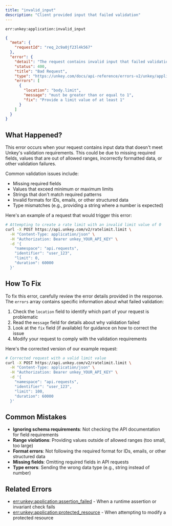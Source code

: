 ```yaml
---
title: "invalid_input"
description: "Client provided input that failed validation"
---
```


<Danger>`err:unkey:application:invalid_input`</Danger>


```json Example
{
  "meta": {
    "requestId": "req_2c9a0jf23l4k567"
  },
  "error": {
    "detail": "The request contains invalid input that failed validation",
    "status": 400,
    "title": "Bad Request",
    "type": "https://unkey.com/docs/api-reference/errors-v2/unkey/application/invalid_input",
    "errors": [
      {
        "location": "body.limit",
        "message": "must be greater than or equal to 1",
        "fix": "Provide a limit value of at least 1"
      }
    ]
  }
}
```

## What Happened?

This error occurs when your request contains input data that doesn't meet Unkey's validation requirements. This could be due to missing required fields, values that are out of allowed ranges, incorrectly formatted data, or other validation failures.

Common validation issues include:
- Missing required fields
- Values that exceed minimum or maximum limits
- Strings that don't match required patterns
- Invalid formats for IDs, emails, or other structured data
- Type mismatches (e.g., providing a string where a number is expected)

Here's an example of a request that would trigger this error:

```bash
# Attempting to create a rate limit with an invalid limit value of 0
curl -X POST https://api.unkey.com/v2/ratelimit.limit \
  -H "Content-Type: application/json" \
  -H "Authorization: Bearer unkey_YOUR_API_KEY" \
  -d '{
    "namespace": "api.requests",
    "identifier": "user_123",
    "limit": 0,
    "duration": 60000
  }'
```

## How To Fix

To fix this error, carefully review the error details provided in the response. The `errors` array contains specific information about what failed validation:

1. Check the `location` field to identify which part of your request is problematic
2. Read the `message` field for details about why validation failed
3. Look at the `fix` field (if available) for guidance on how to correct the issue
4. Modify your request to comply with the validation requirements

Here's the corrected version of our example request:

```bash
# Corrected request with a valid limit value
curl -X POST https://api.unkey.com/v2/ratelimit.limit \
  -H "Content-Type: application/json" \
  -H "Authorization: Bearer unkey_YOUR_API_KEY" \
  -d '{
    "namespace": "api.requests",
    "identifier": "user_123",
    "limit": 100,
    "duration": 60000
  }'
```

## Common Mistakes

- **Ignoring schema requirements**: Not checking the API documentation for field requirements
- **Range violations**: Providing values outside of allowed ranges (too small, too large)
- **Format errors**: Not following the required format for IDs, emails, or other structured data
- **Missing fields**: Omitting required fields in API requests
- **Type errors**: Sending the wrong data type (e.g., string instead of number)

## Related Errors
- [err:unkey:application:assertion_failed](./assertion_failed) - When a runtime assertion or invariant check fails
- [err:unkey:application:protected_resource](./protected_resource) - When attempting to modify a protected resource